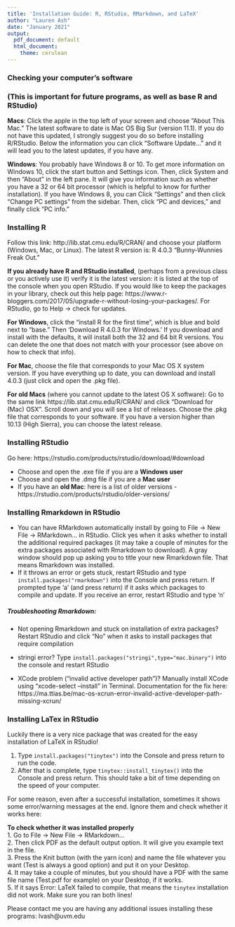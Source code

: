 ```yaml
---
title: 'Installation Guide: R, RStudio, RMarkdown, and LaTeX'
author: "Lauren Ash"
date: "January 2021"
output:
  pdf_document: default
  html_document: 
    theme: cerulean
---
```


### Checking your computer's software 

### (This is important for future programs, as well as base R and RStudio)  

**Macs**: Click the apple in the top left of your screen and choose "About This Mac." The latest software to date is Mac OS Big Sur (version 11.1). If you do not have this updated, I strongly suggest you do so before installing R/RStudio. Below the information you can click "Software Update..." and it will lead you to the latest updates, if you have any.

**Windows**: You probably have Windows 8 or 10. To get more information on Windows 10, click the start button and Settings icon. Then, click System and then "About" in the left pane. It will give you information such as whether you have a 32 or 64 bit processor (which is helpful to know for further installation). If you have Windows 8, you can Click "Settings" and then click "Change PC settings" from the sidebar. Then, click "PC and devices," and finally click "PC info."

### Installing R
Follow this link: http://lib.stat.cmu.edu/R/CRAN/ and choose your platform (Windows, Mac, or Linux). The latest R version is: R 4.0.3 "Bunny-Wunnies Freak Out." 

**If you already have R and RStudio installed**, (perhaps from a previous class or you actively use it) verify it is the latest version: it is listed at the top of the console when you open RStudio. If you would like to keep the packages in your library, check out this help page: https://www.r-bloggers.com/2017/05/upgrade-r-without-losing-your-packages/. For RStudio, go to Help -> check for updates.   

**For Windows**, click the "install R for the first time", which is blue and bold next to "base." Then 'Download R 4.0.3 for Windows.' If you download and install with the defaults, it will install both the 32 and 64 bit R versions. You can delete the one that does not match with your processor (see above on how to check that info).

**For Mac**, choose the file that corresponds to your Mac OS X system version. If you have everything up to date, you can download and install 4.0.3 (just click and open the .pkg file).

**For old Macs** (where you cannot update to the latest OS X software):
Go to the same link https://lib.stat.cmu.edu/R/CRAN/ and click “Download for (Mac) OSX”. Scroll down and you will see a list of releases. Choose the .pkg file that corresponds to your software. If you have a version higher than 10.13 (High Sierra), you can choose the latest release.

### Installing RStudio
Go here: https://rstudio.com/products/rstudio/download/#download

* Choose and open the .exe file if you are a **Windows user**
* Choose and open the .dmg file if you are a **Mac user**
* If you have an **old Mac**: here is a list of older versions - https://rstudio.com/products/rstudio/older-versions/


### Installing Rmarkdown in RStudio
* You can have RMarkdown automatically install by going to File -> New File -> RMarkdown... in RStudio. Click yes when it asks whether to install the additional required packages (it may take a couple of minutes for the extra packages associated with Rmarkdown to download). A gray window should pop up asking you to title your new Rmarkdown file. That means Rmarkdown was installed. 
* If it throws an error or gets stuck, restart RStudio and type `install.packages("rmarkdown")` into the Console and press return. If prompted type 'a' (and press return) if it asks which packages to compile and update. If you receive an error, restart RStudio and type 'n'

##### Troubleshooting Rmarkdown:
* Not opening Rmarkdown and stuck on installation of extra packages? Restart RStudio and click "No" when it asks to install packages that require compilation

* stringi error? Type ```install.packages("stringi",type="mac.binary")``` into the console and restart RStudio

* XCode problem ("invalid active developer path")? Manually install XCode using "xcode-select --install" in Terminal. Documentation for the fix here: https://ma.ttias.be/mac-os-xcrun-error-invalid-active-developer-path-missing-xcrun/ 

### Installing LaTex in RStudio
Luckily there is a very nice package that was created for the easy installation of LaTeX in RStudio!     

1. Type ```install.packages("tinytex")``` into the Console and press return to run the code.   
2. After that is complete, type ```tinytex::install_tinytex()``` into the Console and press return. This should take a bit of time depending on the speed of your computer.    

For some reason, even after a successful installation, sometimes it shows some error/warning messages at the end. Ignore them and check whether it works here:

**To check whether it was installed properly**   
1. Go to File -> New File -> RMarkdown...    
2. Then click PDF as the default output option. It will give you example text in the file.   
3. Press the Knit button (with the yarn icon) and name the file whatever you want (Test is always a good option) and put it on your Desktop.   
4. It may take a couple of minutes, but you should have a PDF with the same file name (Test.pdf for example) on your Desktop, if it works.   
5. If it says Error: LaTeX failed to compile, that means the `tinytex` installation did not work. Make sure you ran both lines!   

Please contact me you are having any additional issues installing these programs: lvash@uvm.edu

